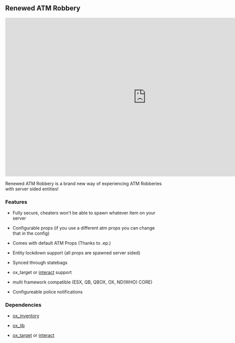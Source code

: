 ## Renewed ATM Robbery

<iframe width="896" height="504" src="https://www.youtube.com/watch?v=N7NaIi7WbTQ" title="YouTube video player" frameborder="0" allow="accelerometer; autoplay; clipboard-write; encrypted-media; gyroscope; picture-in-picture; web-share" allowfullscreen></iframe>

Renewed ATM Robbery is a brand new way of experiencing ATM Robberies with server sided entities!
### Features
   - Fully secure, cheaters won't be able to spawn whatever item on your server

   - Configurable props (if you use a different atm props you can change that in the config)

   - Comes with default ATM Props (Thanks to .ep.)

   - Entity lockdown support (all props are spawned server sided)

   - Synced through statebags

   - ox_target or [interact](https://github.com/darktrovx/interact) support

   - multi framework compatible (ESX, QB, QBOX, OX, ND(WHO) CORE)

   - Configureable police notifications

### Dependencies

   - [ox_inventory](https://github.com/overextended/ox_inventory)

   - [ox_lib](https://github.com/overextended/ox_lib)

   - [ox_target](https://github.com/overextended/ox_target) or [interact](https://github.com/darktrovx/interact)
